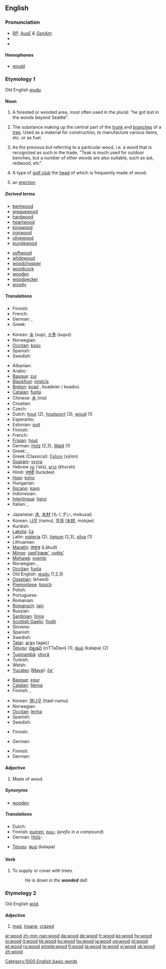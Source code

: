 {{see|Wood}}
==English==

{{rank|higher|military|passage|892|wood|matters|physical|spring}}

===Pronunciation===
* ''[[RP]], [[Australian English|AusE]] & [[GenAm]]:'' {{IPA|/wʊd/}}
*{{audio|en-us-wood.ogg|Audio (US)}}
*{{rhymes|ʊd}}

====Homophones====
*[[would]]

===Etymology 1===
Old English [[wudu]].

====Noun====
{{en-noun|s|-}}

# {{uncountable}} A forested or wooded area, most often used in the plural: "he got lost in the woods beyond Seattle".
# {{uncountable}} The substance making up the central part of the [[trunk]] and [[branches]] of a [[tree]]. Used as a material for construction, to manufacture various items, etc. or as fuel.
# {{countable}} As the previous but referring to a particular wood, i.e. a wood that is recognized as such in the trade. "Teak is much used for outdoor benches, but a number of other woods are also suitable, such as ipé, redwood, etc".
# {{countable}} A type of [[golf club]] the [[head]] of which is frequently made of wood.
# {{slang}} an [[erection]]

=====Derived terms=====
{{top2}}
*[[bentwood]]
*[[greasewood]]
*[[hardwood]]
*[[heartwood]]
*[[kingwood]]
*[[ironwood]]
*[[olivewood]]
*[[purplewood]]
{{mid2}}
*[[softwood]]
*[[whitewood]]
*[[woodchopper]]
*[[woodcock]]
*[[wooden]]
*[[woodpecker]]
*[[woody]]
{{bottom2}}

=====Translations=====
{{trans-top|woodland}}
*Finnish: {{t+|fi|metsä}}
* French: {{t+|fr|bois}}
* German: {{t|de|Waldland|n}}, {{t|de|Waldung|f}}
*Greek: {{t+|el|δάσος|n|sc=Grek}}
{{trans-mid}}
*Korean: [[숲]] (sup), [[수풀]] (supul)
* Norwegian: {{t-|no|skog|m}}
*[[Occitan]]: [[bòsc]] {{m}}
* Spanish: {{t+|es|bosque|m}}
* Swedish: {{t+|sv|skog|c}}
{{trans-bottom}}

{{trans-top|substance, timber}}
* Albanian: {{t-|sq|dru|xs=Albanian}}
* Arabic: {{t|ar|خشب|tr=kháshab|sc=ARchar}}
*[[Basque]]: [[zur]]
*[[Blackfoot]]: [[mĭstcĭs]]
*[[Breton]]: [[koad]] {{m}}, koadeier / koadoù
*[[Catalan]]: [[fusta]] {{f}}
*Chinese: [[木]] (mù)
* Croatian: {{t-|hr|drvo|n}}
* Czech: {{t-|cs|dřevo|n}}
*Dutch: [[hout]] {{n}} (2), [[houtsoort]] {{f}} (3), [[woud]] {{n}} (1)
* Esperanto: {{t-|eo|ligno|xs=Esperanto}}
*Estonian: [[puit]]
* Finnish: {{t+|fi|puu}}
* French: {{t+|fr|bois|m}}
*[[Frisian]]: [[hout]] {{n}}
*German: [[Holz]] {{n}} (2,3), [[Wald]] (1){{n}}
*Greek: {{t|el|ξύλο|n|sc=Grek}}, {{t|el|ξυλεία|f|sc=Grek}}
*Greek (Classical): [[ξύλον]] (xýlon)
*[[Guarani]]: [[yvyra]]
*Hebrew [[עץ]] (‘ets), [[קרש]] (khorsh)
*Hindi: [[लक्डी]] (luckdee)
*[[Hopi]]: [[koho]]
* Hungarian: {{t+|hu|fa}}
*[[Ilocano]]: [[kayo]]
* Indonesian: {{t+|id|kayu|xs=Indonesian}}
*[[Interlingua]]: [[ligno]]
* Italian: {{t+|it|legno|m}}, {{t+|it|bosco|m}}
{{trans-mid}}
*Japanese: [[木]], [[木材]] (もくざい, mokuzai)
*Korean: [[나무]] (namu), [[목재]] ([[木材]], mokjae)
*Kurdish: {{KUchar|[[دار]]}}
*[[Lakota]]: [[čą]]
*Latin: [[materia]] (2), [[lignum]] (2,3), [[silva]] (1)
* Lithuanian: {{t+|lt|medis|xs=Lithuanian}}
*[[Marathi]]: [[लाकुड]] (Lākud)
*[[Mingo]]: [[úwẽ'kææ']], [[uyêta']]
*[[Mohawk]]: [[oyente]]
* Norwegian: {{t+|no|tre|n}}, {{t|no|treverk|n}}
*[[Occitan]]: [[fusta]]
*Old English: [[wudu]] (1,2,3)
*[[Ossetian]]: {{RUchar|[[хъæд]]}} (khaed)
*[[Piemontese]]: [[bosch]]
* Polish: {{t|pl|drewno|n}}
* Portuguese: {{t+|pt|madeira|f}}
* Romanian: {{t+|ro|lemn|n}}
*[[Romansch]]: [[lain]] {{m}}
* Russian: {{t+|ru|дерево|n|tr=dérevo|sc=Cyrl}}
*[[Sardinian]]: [[linna]] {{f}}
*[[Scottish Gaelic]]: [[fiodh]] {{m}}
* Slovene: {{t+|sl|les|m}}
* Spanish: {{t+|es|madera|f}}
* Swedish: {{t+|sv|trä}}
*[[Tatar]]: [[агач]] (agaç)
*[[Telugu]]: [[చిట్టడవి]] (ciTTaDavi) (1), [[కలప]] (kalapa) (2)
*[[Tupinambá]]: [[ybyrá]]
* Turkish: {{t|tr|odun}}
* Welsh: {{t-|cy|coed|xs=Welsh}}
*[[Yucatec]] ([[Maya]]): [[čeʼ]]
{{trans-bottom}}

{{trans-top|pieces gathered to make fire}}
*[[Basque]]: [[egur]]
*[[Catalan]]: [[llenya]] {{f}}
* Finnish: {{t+|fi|puu|p|alt=puut}}, {{t|fi|polttopuu}}
{{trans-mid}}
*Korean: [[땔나무]] (ttael-namu)
* Norwegian: {{t+|no|ved|m}}
*[[Occitan]]: [[lenha]] {{f}}
* Spanish: {{t|es|leña|f}}
* Swedish: {{t+|sv|ved|c}}
{{trans-bottom}}

{{trans-top|type of golf club}}
* Finnish: {{t+|fi|puu}}
{{trans-mid}}
* German: {{t+|de|Holz|n}}
{{trans-bottom}}

{{trans-top|an erection (slang)}}
* Finnish: {{t+|fi|stondis}}
* German: {{t+|de|Latte|f}}
{{trans-mid}}
{{trans-bottom}}

====Adjective====
{{en-adj-notcomp}}

# Made of wood.

=====Synonyms=====
*[[wooden]]

=====Translations=====
{{top}}
* Dutch: {{t-|nl|houten}}
*Finnish: [[puinen]], [[puu#Finnish|puu-]] (''prefix in a compound'')
*German: [[Holz]]-
{{mid}}
*[[Telugu]]: [[కలప]] (kalapa)
{{bottom}}

====Verb====
{{en-verb}}

# {{transitive}} To supply or cover with trees.
#:''He is down in the '''wooded''' dell.''

===Etymology 2===
Old English [[wod|wōd]].

====Adjective====
{{en-adj|er}}

# {{archaic}} [[mad]], [[insane]], [[crazed]]

[[Category:1000 English basic words]]

[[ar:wood]]
[[zh-min-nan:wood]]
[[da:wood]]
[[de:wood]]
[[fr:wood]]
[[ko:wood]]
[[hy:wood]]
[[io:wood]]
[[it:wood]]
[[kk:wood]]
[[ku:wood]]
[[hu:wood]]
[[ja:wood]]
[[ug:wood]]
[[pl:wood]]
[[pt:wood]]
[[ru:wood]]
[[simple:wood]]
[[fi:wood]]
[[ta:wood]]
[[te:wood]]
[[vi:wood]]
[[uk:wood]]
[[zh:wood]]